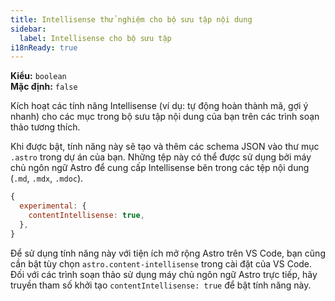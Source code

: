 ```yaml
---
title: Intellisense thử nghiệm cho bộ sưu tập nội dung
sidebar:
  label: Intellisense cho bộ sưu tập
i18nReady: true
---
```



<p>

**Kiểu:** `boolean`<br />
**Mặc định:** `false`<br />

<Since v="4.14.0" />
</p>

Kích hoạt các tính năng Intellisense (ví dụ: tự động hoàn thành mã, gợi ý nhanh) cho các mục trong bộ sưu tập nội dung của bạn trên các trình soạn thảo tương thích.

Khi được bật, tính năng này sẽ tạo và thêm các schema JSON vào thư mục `.astro` trong dự án của bạn. Những tệp này có thể được sử dụng bởi máy chủ ngôn ngữ Astro để cung cấp Intellisense bên trong các tệp nội dung (`.md`, `.mdx`, `.mdoc`).

```js
{
  experimental: {
    contentIntellisense: true,
  },
}
```

Để sử dụng tính năng này với tiện ích mở rộng Astro trên VS Code, bạn cũng cần bật tùy chọn `astro.content-intellisense` trong cài đặt của VS Code. Đối với các trình soạn thảo sử dụng máy chủ ngôn ngữ Astro trực tiếp, hãy truyền tham số khởi tạo `contentIntellisense: true` để bật tính năng này.
